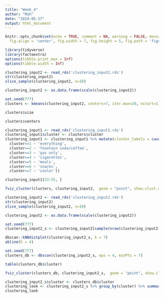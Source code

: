 ---
title: "Week_4"
author: "Moh"
date: "2024-05-27"
output: html_document
---

```{r setup, include=FALSE}
knitr::opts_chunk$set(echo = TRUE, comment = NA, warning = FALSE, message = FALSE,
  fig.align = 'center', fig.width = 7, fig.height = 5, fig.path = 'figures/', cache = TRUE, tidy = TRUE)
```

```{r}
library(tidyverse)
library(factoextra)
options(tibble.print_max = Inf)
options(tibble.width = Inf)
```

```{r}
clustering_input2 <- read_rds('clustering_input2.rds')
str(clustering_input2)
slice_sample(clustering_input2, n=10)
```


```{r}
clustering_input2 <- as.data.frame(scale(clustering_input2))
```

```{r}
set.seed(777)
clusters <- kmeans(clustering_input2, centers=7, iter.max=20, nstart=1)
```


```{r}
clusters$size 
```

```{r}
clusters$centers
```
```{r}
clustering_input1 <- read_rds('clustering_input1.rds') 
clustering_input1$cluster <- clusters$cluster
clustering_input1 <- clustering_input1 %>% mutate(cluster_labels = case_when(
  cluster==1 ~ 'everything', 
  cluster==2 ~ 'fountain soda/coffee',
  cluster==3 ~ 'gas only',
  cluster==4 ~ 'cigarettes',
  cluster==5 ~ 'meals',
  cluster==6 ~ 'snacks',
  cluster==7 ~ 'cooler'))

clustering_input1[53:55, ]
```

```{r}
fviz_cluster(clusters, clustering_input2,  geom = "point", show.clust.cent = FALSE, palette = "jco", ggtheme = theme_classic())
```

```{r}
clustering_input2 <- read_rds('clustering_input2.rds')
str(clustering_input2)
slice_sample(clustering_input2, n=10)
```

```{r}
clustering_input2 <- as.data.frame(scale(clustering_input2))
```


```{r}
set.seed(777)
clustering_input2_s <- clustering_input2[sample(nrow(clustering_input2), 15000), ]
```

```{r}
dbscan::kNNdistplot(clustering_input2_s, k = 7)
abline(h = 4)
```

```{r}
set.seed(777)
clusters_db <- dbscan(clustering_input2_s, eps = 4, minPts = 7)
```

```{r}
table(clusters_db$cluster)
```

```{r}
fviz_cluster(clusters_db, clustering_input2_s,  geom = "point", show.clust.cent = FALSE, palette = "jco", ggtheme = theme_classic())
```
```{r}
clustering_input2_s$cluster <- clusters_db$cluster
clustering_look <- clustering_input2_s %>% group_by(cluster) %>% summarize(n=n(), across('area.fresh':'refill.yes', mean))
clustering_look
```

